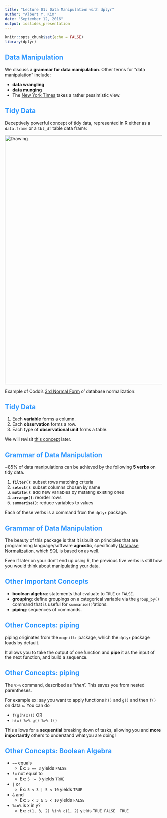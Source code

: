 ```yaml
---
title: "Lecture 01: Data Manipulation with dplyr"
author: "Albert Y. Kim"
date: "September 12, 2016"
output: ioslides_presentation
---
```


<style>
h2 { 
 color: #3399ff;		
}
h3 { 
 color: #3399ff;		
}
slides > slide.backdrop {
  background: white;
}
</style>


```r
knitr::opts_chunk$set(echo = FALSE)
library(dplyr)
```




## Data Manipulation

We discuss a **grammar for data manipulation**.  Other terms for "data manipulation" include:

* **data wrangling**
* **data munging**
* The [New York Times](http://www.nytimes.com/2014/08/18/technology/for-big-data-scientists-hurdle-to-insights-is-janitor-work.html) takes a rather pessimistic view.



## Tidy Data

Deceptively powerful concept of tidy data, represented in R either as a `data.frame` or a `tbl_df` table data frame:

<img src="http://garrettgman.github.io/images/tidy-1.png" alt="Drawing" style="width: 800px;"/>

Example of Codd's [3rd Normal Form](https://en.wikipedia.org/wiki/Third_normal_form) of database normalization:



## Tidy Data

1. Each **variable** forms a column.
1. Each **observation** forms a row.
1. Each type of **observational unit** forms a table.

We will revisit [this concept](https://cran.r-project.org/web/packages/tidyr/vignettes/tidy-data.html) later.



## Grammar of Data Manipulation

~85% of data manipulations can be achieved by the following **5 verbs** on tidy data.

1. **`filter()`**: subset rows matching criteria
1. **`select()`**: subset columns chosen by name
1. **`mutate()`**: add new variables by mutating existing ones
1. **`arrange()`**: reorder rows
1. **`summarise()`**: reduce variables to values

Each of these verbs is a command from the `dplyr` package.




## Grammar of Data Manipulation

The beauty of this package is that it is built on principles that are
programming language/software **agnostic**, specifically [Database
Normalization](https://en.wikipedia.org/wiki/Database_normalization), which SQL
is based on as well.

Even if later on your don't end up using R, the previous five verbs is still how
you would think about manipulating your data.



## Other Important Concepts

* **boolean algebra**:  statements that evaluate to `TRUE` or `FALSE`.
* **grouping**: define groupings on a categorical variable via the `group_by()`
command that is useful for `summarise()`'ations.
* **piping**: sequences of commands.



## Other Concepts:  piping

piping originates from the `magrittr` package, which the `dplyr` package loads
by default.

It allows you to take the output of one function and **pipe** it as the input of
the next function, and build a sequence.



## Other Concepts:  piping

The `%>%` command, described as "_then_". This saves you from nested parentheses.

For example ex:  say you want to apply functions `h()` and `g()` and then `f()` on data `x`.  You can do

* `f(g(h(x)))` OR
* `h(x) %>% g() %>% f()`

This allows for a **sequential** breaking down of tasks, allowing you and **more
importantly** others to understand what you are doing!



## Other Concepts:  Boolean Algebra

* `==` equals
    + Ex: `5 == 3` yields `FALSE`
* `!=` not equal to
    + Ex: `5 != 3` yields `TRUE`
* `|` or
    + Ex: `5 < 3 | 5 < 10` yields `TRUE`
* `&` and
    + Ex: `5 < 3 & 5 < 10` yields `FALSE`
* `%in%` is x in y?
    + Ex:  `c(1, 3, 2) %in% c(1, 2)` yields `TRUE FALSE  TRUE`
